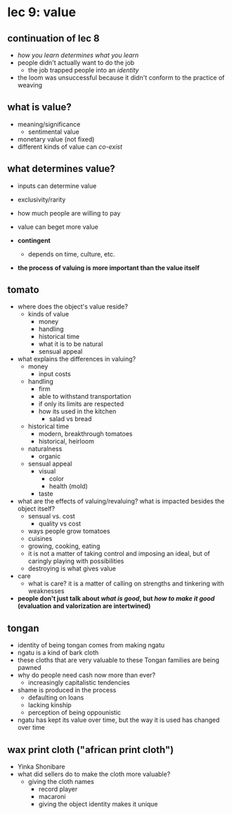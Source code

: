 # lec 9: value

## continuation of lec 8
- _how you learn determines what you learn_
- people didn't actually want to do the job
    - the job trapped people into an _identity_
- the loom was unsuccessful because it didn't conform to the practice of weaving

## what is value?
- meaning/significance
    - sentimental value
- monetary value (not fixed)
- different kinds of value can _co-exist_

## what determines value?
- inputs can determine value
- exclusivity/rarity
- how much people are willing to pay
- value can beget more value
- **contingent**
    - depends on time, culture, etc.

- **the process of valuing is more important than the value itself**


## tomato
- where does the object's value reside?
    - kinds of value
        - money
        - handling
        - historical time
        - what it is to be natural
        - sensual appeal
- what explains the differences in valuing?
    - money
        - input costs
    - handling
        - firm
        - able to withstand transportation
        - if only its limits are respected
        - how its used in the kitchen
            - salad vs bread
    - historical time
        - modern, breakthrough tomatoes
        - historical, heirloom
    - naturalness
        - organic
    - sensual appeal
        - visual
            - color
            - health (mold)
        - taste
- what are the effects of valuing/revaluing? what is impacted besides the object itself?
    - sensual vs. cost
        - quality vs cost
    - ways people grow tomatoes
    - cuisines
    - growing, cooking, eating
    - it is not a matter of taking control and imposing an ideal, but of caringly playing with possibilities
    - destroying is what gives value
- care
    - what is care? it is a matter of calling on strengths and tinkering with weaknesses
- **people don't just talk about _what is good_, but _how to make it good_ (evaluation and valorization are intertwined)**

## tongan
- identity of being tongan comes from making ngatu
- ngatu is a kind of bark cloth
- these cloths that are very valuable to these Tongan families are being pawned
- why do people need cash now more than ever?
    - increasingly capitalistic tendencies
- shame is produced in the process
    - defaulting on loans
    - lacking kinship
    - perception of being oppounistic
- ngatu has kept its value over time, but the way it is used has changed over time

## wax print cloth ("african print cloth")
- Yinka Shonibare
- what did sellers do to make the cloth more valuable?
    - giving the cloth names
        - record player
        - macaroni
        - giving the object identity makes it unique

